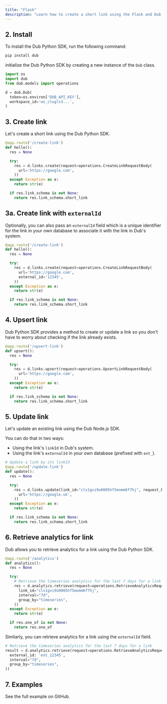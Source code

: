 ```yaml
---
title: "Flask"
description: "Learn how to create a short link using the Flask and Dub Python SDK."
---
```



<Prerequisites />

## 2. Install

To install the Dub Python SDK, run the following command:

```bash pip
pip install dub
```

initialize the Dub Python SDK by creating a new instance of the `Dub` class.

```python
import os
import dub
from dub.models import operations

d = dub.Dub(
  token=os.environ['DUB_API_KEY'],
  workspace_id='ws_clugls3...',
)
```

## 3. Create link

Let's create a short link using the Dub Python SDK.

```python app.py
@app.route('/create-link')
def hello():
  res = None

  try:
    res = d.links.create(request=operations.CreateLinkRequestBody(
      url='https://google.com',
    ))
  except Exception as e:
    return str(e)

  if res.link_schema is not None:
    return res.link_schema.short_link
```

<Accordion title="Full list of available attributes for the Link model">
  <LinkArguments />
</Accordion>

## 3a. Create link with `externalId`

Optionally, you can also pass an `externalId` field which is a unique identifier for the link in your own database to associate it with the link in Dub's system.

```python app.py
@app.route('/create-link')
def hello():
  res = None

  try:
    res = d.links.create(request=operations.CreateLinkRequestBody(
      url='https://google.com',
      external_id='12345',
    ))
  except Exception as e:
    return str(e)

  if res.link_schema is not None:
    return res.link_schema.short_link
```

## 4. Upsert link

Dub Python SDK provides a method to create or update a link so you don't have to worry about checking if the link already exists.

```python app.py
@app.route('/upsert-link')
def upsert():
  res = None

  try:
    res = d.links.upsert(request=operations.UpsertLinkRequestBody(
      url='https://google.com',
    ))
  except Exception as e:
    return str(e)

  if res.link_schema is not None:
    return res.link_schema.short_link
```

## 5. Update link

Let's update an existing link using the Dub Node.js SDK.

You can do that in two ways:

- Using the link's `linkId` in Dub's system.
- Using the link's `externalId` in your own database (prefixed with `ext_`).

```python app.py
# Update a link by its linkId
@app.route('/update-link')
def update():
  res = None

  try:
    res = d.links.update(link_id="clx1gvi9o0005hf5momm6f7hj", request_body=operations.UpdateLinkRequestBody(
      url='https://google.uk',
    ))
  except Exception as e:
    return str(e)

  if res.link_schema is not None:
    return res.link_schema.short_link
```

## 6. Retrieve analytics for link

Dub allows you to retrieve analytics for a link using the Dub Python SDK.

```python app.py
@app.route('/analytics')
def analytics():
  res = None

  try:
    # Retrieve the timeseries analytics for the last 7 days for a link
    res = d.analytics.retrieve(request=operations.RetrieveAnalyticsRequest(
      link_id="clx1gvi9o0005hf5momm6f7hj",
      interval="7d",
      group_by="timeseries",
    ))
  except Exception as e:
    return str(e)

  if res.one_of is not None:
    return res.one_of
```

Simliarly, you can retrieve analytics for a link using the `externalId` field.

```python app.py
# Retrieve the timeseries analytics for the last 7 days for a link
result = d.analytics.retrieve(request=operations.RetrieveAnalyticsRequest(
  external_id: 'ext_12345',
  interval="7d",
  group_by="timeseries",
))
```

## 7. Examples

<CardGroup cols={2}>
  <Card
    title="Python Example"
    icon="arrow-up-right-from-square"
    href="https://github.com/dubinc/examples/tree/main/python/flask"
  >
    See the full example on GitHub.
  </Card>
</CardGroup>
